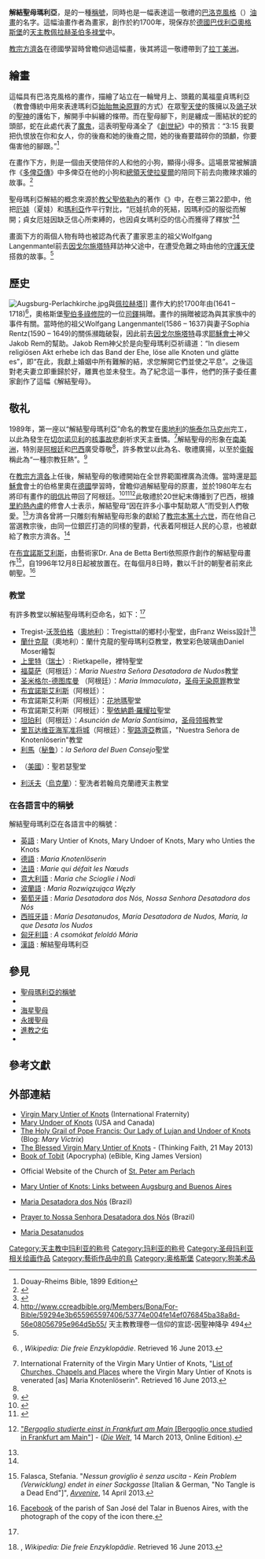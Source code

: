 {{Infobox Artwork
| image_file="Johann Georg Schmidtner", by Johann Georg Schmidtner.jpg <!-- Mary-Untier-of-Knots-1.jpg -->
| image_size=200px
| title=解結聖母
| other_language_1=
| other_title_1=
| other_language_2=
| other_title_2=
| artist={{link-de|Johann Georg Schmidtner|Johann Georg Melchior Schmidtner}}
| year=約1700年
| type=[[油畫|油畫]]
| height_metric=182
| width_metric=110
| height_imperial=
| width_imperial=
| metric_unit=cm
| imperial_unit=in
| city=[[奥格斯堡|奥格斯堡]]，
| museum=[[佩拉赫圣伯多禄堂|佩拉赫圣伯多禄堂]]
}}
'''解結聖母瑪利亞'''，是{{link-en|敬禮聖母|Marian devotions}}的一種[[玛利亚的称号|稱號]]，同時也是一幅表達這一敬禮的[[巴洛克艺术|巴洛克風格]]（{{lang-de|Wallfahrtsbild 或 Gnadenbild}}）[[油畫|油畫]]的名字。這幅油畫作者為畫家{{link-de|Johann Georg Schmidtner|Johann Georg Melchior Schmidtner}}，創作於約1700年，現保存於[[德國|德國]][[巴伐利亞|巴伐利亞]][[奧格斯堡|奧格斯堡]]的[[天主教|天主教]]{{link-en|朝聖教堂|Pilgrimage church}}[[佩拉赫圣伯多禄堂|佩拉赫圣伯多禄堂]]中。

[[教宗方濟各|教宗方濟各]]在德國學習時曾瞻仰過這幅畫，後其將這一敬禮帶到了[[拉丁美洲|拉丁美洲]]。

== 繪畫 ==
這幅具有巴洛克風格的畫作，描繪了站立在一輪彎月上、頭戴{{link-en|眾星之冠|Circle of stars}}的萬福童貞瑪利亞（教會傳統中用來表達瑪利亞[[圣母无染原罪|始胎無染原罪]]的方式）在眾聖[[天使|天使]]的簇擁以及[[鴿子|鴿子]]狀的[[聖神|聖神]]的護佑下，解開手中糾纏的條帶。而在聖母腳下，則是纏成一團結狀的蛇的頭部，蛇在此處代表了[[魔鬼|魔鬼]]，這表明聖母滿全了《[[創世紀|創世紀]]》中的預言：“3:15 我要把仇恨放在你和女人，你的後裔和她的後裔之間，她的後裔要踏碎你的頭顱，你要傷害他的腳跟。”<ref>Douay-Rheims Bible, 1899 Edition</ref>

在畫作下方，則是一個由天使陪伴的人和他的小狗，顯得小得多。這場景常被解讀作《[[多俾亞傳|多俾亞傳]]》中多俾亞在他的小狗和[[天使長|總領天使]][[拉斐尔_(天使)|拉斐爾]]的陪同下前去向撒辣求婚的故事。<ref name=dayton>{{cite web|title=History of the Devotion to Mary, Untier of Knots|url=http://campus.udayton.edu/mary/resources/MaryUntierKnots/UntierKnots.html|work=A Dictionary of Mary|author=Richard Lenar|publisher=University of Dayton|accessdate=14 March 2013|archive-url=https://web.archive.org/web/20131113183516/http://campus.udayton.edu/mary/resources/MaryUntierKnots/UntierKnots.html|archive-date=2013-11-13|dead-url=yes}}</ref>

聖母瑪利亞解結的概念來源於[[教父|教父]][[爱任纽|聖依勒內]]的著作《{{link-en|駁斥異端書|On the Detection and Overthrow of the So-Called Gnosis}}》中，在卷三第22節中，他把[[厄娃|厄娃]]（夏娃）和[[瑪利亞|瑪利亞]]作平行對比，“厄娃抗命的死結，因瑪利亞的服從而解開；貞女厄娃因缺乏信心所束縛的，也因貞女瑪利亞的信心而獲得了釋放”<ref>{{Cite web |url=http://www.newadvent.org/fathers/0103322.htm |title=Irenaeus, ''Against Heresies'', III, 22 |access-date=2015-08-16 |archive-date=2020-11-11 |archive-url=https://web.archive.org/web/20201111203233/https://www.newadvent.org/fathers/0103322.htm |dead-url=no }}</ref><ref>http://www.ccreadbible.org/Members/Bona/For-Bible/59294e3b655965597406/53774e004fe14ef076845ba38a8d-56e08056795e964d5b55/ {{Wayback|url=http://www.ccreadbible.org/Members/Bona/For-Bible/59294e3b655965597406/53774e004fe14ef076845ba38a8d-56e08056795e964d5b55/ |date=20160304120852 }} 天主教教理卷一信仰的宣認-因聖神降孕 494</ref>

畫面下方的兩個人物有時也被認為代表了畫家恩主的祖父Wolfgang Langenmantel前去[[因戈尔施塔特|因戈尔施塔特]]拜訪神父{{link-en|Jakob Rem|Jakob Rem}}途中，在遭受危難之時由他的[[守護天使|守護天使]]搭救的故事。<ref name=dayton />

== 歷史 ==
[[File:Augsburg-Perlachkirche.jpg|thumb]]與[[佩拉赫塔|佩拉赫塔]]]]
畫作大約於1700年由{{link-de|Hieronymus Ambrosius Langenmantel|Hieronymus Ambrosius Langenmantel}}(1641 – 1718)<ref>{{de icon}} {{tsl|de|Hieronymus Ambrosius Langenmantel||“Hieronymus Ambrosius Langenmantel”}}, ''Wikipedia:  Die freie Enzyklopädie''. Retrieved 16 June 2013.</ref>，奧格斯堡[[聖伯多祿|聖伯多祿]][[修院|修院]]的一位[[司鐸|司鐸]]捐贈。畫作的捐贈被認為與其家族中的事件有關。當時他的祖父Wolfgang Langenmantel(1586 – 1637)與妻子Sophia Rentz(1590 – 1649)的關係瀕臨破裂，因此前去[[因戈尔施塔特|因戈尔施塔特]]尋求[[耶穌會|耶穌會士]]神父Jakob Rem的幫助。Jakob Rem神父於是向聖母瑪利亞祈禱道：“In diesem religiösen Akt erhebe ich das Band der Ehe, löse alle Knoten und glätte es”，即“在此，我獻上婚姻中所有難解的結，求您解開它們並使之平息”。之後這對老夫妻立即重歸於好，離異也並未發生。為了紀念這一事件，他們的孫子委任畫家創作了這幅《解結聖母》。

== 敬礼 ==
1989年，第一座以“解結聖母瑪利亞”命名的教堂在[[奧地利|奧地利]]的[[施泰尔马克州|施泰尔马克州]]完工，以此為發生在[[切尔诺贝利|切尔诺贝利]]的[[切尔诺贝利核事故|核事故]]悲劇祈求天主垂憐。<ref name=fraternity>International Fraternity of the Virgin Mary Untier of Knots, "[http://www.desatadora.com.ar/xlista-i.htm List of Churches, Chapels and Places] {{Wayback|url=http://www.desatadora.com.ar/xlista-i.htm |date=20120628192405 }} where the Virgin Mary Untier of Knots is venerated [as] Maria Knotenlöserin".  Retrieved 16 June 2013.</ref>解結聖母的形象在[[南美洲|南美洲]]，特別是[[阿根廷|阿根廷]]和[[巴西|巴西]]廣受尊敬<ref name=dayton />，許多教堂以此為名、敬禮廣揚，以至於[[衛報|衛報]]稱此為“一種宗教狂熱”。<ref name=bellos>{{cite news|last=Bellos|first=Alex|url=http://www.guardian.co.uk/world/2001/dec/24/alexbellos|title=Virgin painting ties Brazilians in knots|accessdate=14 March 2013|newspaper=The Guardian (UK)|date=23 December 2001|archive-date=2012-03-01|archive-url=https://web.archive.org/web/20120301220315/http://www.guardian.co.uk/world/2001/dec/24/alexbellos|dead-url=no}}</ref>

在[[教宗方濟各|教宗方濟各]]上任後，解結聖母的敬禮開始在全世界範圍裡廣為流傳。當時還是[[耶穌會|耶穌會]]會士的伯格里奧在[[德國|德國]]學習時，曾瞻仰過解結聖母的原畫，並於1980年左右將印有畫作的[[明信片|明信片]]帶回了阿根廷。<ref name=chalice>{{cite news |last=Jiménez |first=Pablo |title=The Pope's chalice: silver-made, austere and featuring Our Lady of Luján |url=http://www.buenosairesherald.com/article/126383/the-popes-chalice-silvermade-austere-and-featuring-our-lady-of-luj%C3%A1n |accessdate=14 March 2013 |newspaper=Buenos Aires Herald |date=14 March 2013 |archive-date=2013-03-17 |archive-url=https://web.archive.org/web/20130317114309/http://www.buenosairesherald.com/article/126383/the-popes-chalice-silvermade-austere-and-featuring-our-lady-of-luj%C3%A1n |dead-url=no }}</ref><ref>{{cite web|title=El Santuario|url=http://www.sanjosedeltalar.com.ar/santuario.html|publisher=Parroquia San José del Talar|accessdate=14 March 2013|language=es}}{{dead link|date=十月 2017 |bot=InternetArchiveBot }}</ref><ref>{{de icon}} [http://www.welt.de/politik/deutschland/article114452124/Bergoglio-studierte-einst-in-Frankfurt-am-Main.html "''Bergoglio studierte einst in Frankfurt am Main'' [Bergoglio once studied in Frankfurt am Main"]] {{Wayback|url=http://www.welt.de/politik/deutschland/article114452124/Bergoglio-studierte-einst-in-Frankfurt-am-Main.html |date=20210125213301 }} - (''[[Die_Welt|Die Welt]]'', 14 March 2013, Online Edition).</ref>此敬禮於20世紀末傳播到了巴西，根據[[里約熱內盧|里約熱內盧]]的修會人士表示，解結聖母“因在許多小事中幫助眾人”而受到人們敬愛。<ref name=bellos/>方濟各曾將一只雕刻有解結聖母形象的{{link-en|聖爵|Chalice}}獻給了[[教宗本篤十六世|教宗本篤十六世]]，而在他自己當選教宗後，由同一位銀匠打造的同樣的聖爵，代表着阿根廷人民的心意，也被獻給了教宗方濟各。<ref name=chalice />

在[[布宜諾斯艾利斯|布宜諾斯艾利斯]]，由藝術家Dr. Ana de Betta Berti依照原作創作的解結聖母畫作<ref>{{it icon}} {{de icon}} Falasca, Stefania.  "''Nessun groviglio è senza uscita - Kein Problem (Verwicklung) endet in einer Sackgasse'' [Italian & German, "No Tangle is a Dead End"]", ''[[Avvenire|Avvenire]]'', 14 April 2013.</ref>，自1996年12月8日起被放置在{{link-en|聖若瑟·德·塔拉教堂|San José del Talar}}。在每個月8日時，數以千計的朝聖者前來此朝聖。<ref>{{es icon}} [https://www.facebook.com/notes/parroquia-san-jose-del-talar-y-santuario-de-la-virgen-que-desata-los-nudos/historia-del-cuadro-de-nuestra-se%C3%B1ora-que-desata-los-nudos/431014946921425 Facebook] of the parish of San José del Talar in Buenos Aires, with the photograph of the copy of the icon there.</ref>

=== 教堂 ===
有許多教堂以解結聖母瑪利亞命名，如下：<ref name=fraternity />

* Tregist-[[沃茨伯格|沃茨伯格]]（[[奧地利|奧地利]]）：Tregisttal的鄉村小聖堂，由Franz Weiss設計<ref>{{tsl|de|Franz Weiss||“Franz Weiss”}}, ''Wikipedia:  Die freie Enzyklopädie''.  Retrieved 16 June 2013.</ref>
* [[菲拉赫|蘭什克龍]]（奧地利）：蘭什克龍的聖母瑪利亞教堂，教堂彩色玻璃由Daniel Moser繪製
* [[上里特|上里特]]（[[瑞士|瑞士]]）: Rietkapelle，裡特聖堂
* [[福莫萨_(阿根廷)|福莫萨]]（阿根廷）：''Maria Nuestra Señora Desatadora de Nudos''教堂
* [[圣米格尔-德图库曼|圣米格尔-德图库曼]] （阿根廷）：''Maria Immaculata''，[[圣母无染原罪|圣母无染原罪]]教堂
* [[布宜諾斯艾利斯|布宜諾斯艾利斯]]（阿根廷）：{{link-en|聖若瑟·德·塔拉教堂|San José del Talar}}
* 布宜諾斯艾利斯（阿根廷）：[[花地瑪聖母|花地瑪]]聖堂
* 布宜諾斯艾利斯（阿根廷）：[[聖依納爵·羅耀拉|聖依納爵·羅耀拉]]聖堂
* [[坦珀利|坦珀利]]（阿根廷）：''Asunción de María Santísima''，[[圣母领报|圣母领报]]教堂
* [[里瓦达维亚海军准将城|里瓦达维亚海军准将城]]（阿根廷）：[[聖路濟亞|聖路濟亞]]教區，"Nuestra Señora de Knotenlöserin"教堂
* [[利馬|利馬]]（[[秘鲁|秘鲁]]）：''la Señora del Buen Consejo''聖堂
* {{link-en|德理奧|Del Rio, Texas}}（[[美國|美國]]）：聖若瑟聖堂
* [[利沃夫|利沃夫]]（[[烏克蘭|烏克蘭]]）：聖洗者若翰烏克蘭禮天主教堂

=== 在各語言中的稱號 ===

解結聖母瑪利亞在各語言中的稱號：

* [[英語|英語]] : Mary Untier of Knots, Mary Undoer of Knots, Mary who Unties the Knots
* [[德語|德語]] :  ''Maria Knotenlöserin''
* [[法語|法語]] : ''Marie qui défait les Nœuds''
* [[意大利語|意大利語]] : ''Maria che Scioglie i Nodi''
* [[波蘭語|波蘭語]] : ''Maria Rozwiązująca Węzły''
* [[葡萄牙語|葡萄牙語]] : ''Maria Desatadora dos Nós, Nossa Senhora Desatadora dos Nós''
* [[西班牙語|西班牙語]] : ''María Desatanudos, María Desatadora de Nudos, María, la que Desata los Nudos''
* [[匈牙利語|匈牙利語]] : ''A csomókat feloldó Mária''
* [[漢語|漢語]] : 解結聖母瑪利亞

== 參見 ==
* [[玛利亚的称号|聖母瑪利亞的稱號]]
* {{link-en|對聖母瑪利亞的敬禮|Marian devotions}}
* [[海星聖母|海星聖母]]
* [[永援聖母|永援聖母]]
* [[進教之佑|進教之佑]]
* {{link-en|多默的腰帶|Girdle of Thomas}}

== 參考文獻 ==
{{Reflist}}

== 外部連結 ==
* [https://web.archive.org/web/20130111074009/http://www.desatadora.com.ar/desata-i.htm Virgin Mary Untier of Knots] (International Fraternity)
* [http://www.maryundoerofknots.com Mary Undoer of Knots] {{Wayback|url=http://www.maryundoerofknots.com/ |date=20210410224952 }} (USA and Canada)
* [http://maryvictrix.com/2013/03/19/the-holy-grail-of-pope-francis-our-lady-of-lujan-and-undoer-of-knots/ The Holy Grail of Pope Francis: Our Lady of Lujan and Undoer of Knots] {{Wayback|url=http://maryvictrix.com/2013/03/19/the-holy-grail-of-pope-francis-our-lady-of-lujan-and-undoer-of-knots/ |date=20210123044435 }} (Blog: ''Mary Victrix'')
* [http://www.thinkingfaith.org/articles/20130521_1.htm The Blessed Virgin Mary Untier of Knots] {{Wayback|url=http://www.thinkingfaith.org/articles/20130521_1.htm |date=20201203074713 }} - (Thinking Faith, 21 May 2013)
* [http://ebible.org/kjv/Tobit.htm Book of Tobit] {{Wayback|url=http://ebible.org/kjv/Tobit.htm |date=20210515180207 }} (Apocrypha) (eBible, King James Version)
* {{de icon}} Official Website of the Church of [http://www.sankt-peter-am-perlach.de/ St. Peter am Perlach] {{Wayback|url=http://www.sankt-peter-am-perlach.de/ |date=20210116182937 }}
* {{de icon}} [http://www.grabler.info/augsburg/knotenloeserin/knotenloeserin.htm Mary Untier of Knots:  Links between Augsburg and Buenos Aires] {{Wayback|url=http://www.grabler.info/augsburg/knotenloeserin/knotenloeserin.htm |date=20190904191614 }}
* {{pt icon}} [http://www.mariadesatadoradosnos.com.br Maria Desatadora dos Nós] {{Wayback|url=http://www.mariadesatadoradosnos.com.br/ |date=20200810113240 }} (Brazil)
* {{pt icon}} [http://nossa-senhora-desatadora.blogspot.com.br Prayer to Nossa Senhora Desatadora dos Nós] {{Wayback|url=http://nossa-senhora-desatadora.blogspot.com.br/ |date=20180504045920 }} (Brazil)
* {{es icon}} [http://www.mariadesatadoranudos.com Maria Desatanudos] {{Wayback|url=http://www.mariadesatadoranudos.com/ |date=20200223191900 }}

[[Category:天主教中玛利亚的称号|Category:天主教中玛利亚的称号]]
[[Category:玛利亚的称号|Category:玛利亚的称号]]
[[Category:圣母玛利亚相关绘画作品|Category:圣母玛利亚相关绘画作品]]
[[Category:藝術作品中的鳥|Category:藝術作品中的鳥]]
[[Category:奥格斯堡|Category:奥格斯堡]]
[[Category:狗美术品|Category:狗美术品]]